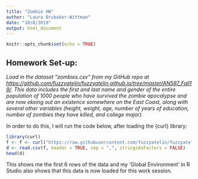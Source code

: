 ```yaml
---
title: "Zombie HW"
author: "Laura Brubaker-Wittman"
date: "10/8/2019"
output: html_document
---
```


```r
knitr::opts_chunk$set(echo = TRUE)
```

## Homework Set-up:

*Load in the dataset “zombies.csv” from my GitHub repo at
<https://github.com/fuzzyatelin/fuzzyatelin.github.io/tree/master/AN597_Fall19/>. 
This data includes the first and last name and gender of the entire population of 1000 people who have survived the
zombie apocalypse and are now ekeing out an existence somewhere on the East Coast, along with several other
variables (height, weight, age, number of years of education, number of zombies they have killed, and college
major).* 

In order to do this, I will run the code below, after loading the {curl} library:
```r
library(curl)
f <- f <- curl("https://raw.githubusercontent.com/fuzzyatelin/fuzzyatelin.github.io/master/AN597_Fall19/zombies.csv")
d <- read.csv(f, header = TRUE, sep = ",", stringsAsFactors = FALSE)
head(d)
```

This shows me the first 6 rows of the data and my 'Global Environment' in R Studio also shows that this data is now
loaded for this work session.
